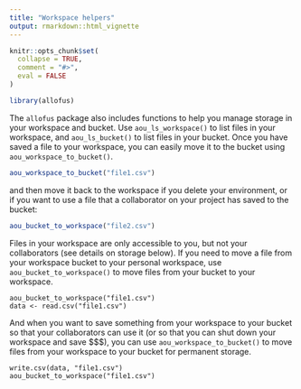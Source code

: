 ```yaml
---
title: "Workspace helpers"
output: rmarkdown::html_vignette
---
```


```r
knitr::opts_chunk$set(
  collapse = TRUE,
  comment = "#>",
  eval = FALSE
)
```

```r
library(allofus)
```

The `allofus` package also includes functions to help you manage storage in your workspace and bucket. Use `aou_ls_workspace()` to list files in your workspace, and `aou_ls_bucket()` to list files in your bucket. Once you have saved a file to your workspace, you can easily move it to the bucket using `aou_workspace_to_bucket()`.

```r
aou_workspace_to_bucket("file1.csv")
```
and then move it back to the workspace if you delete your environment, or if you want to use a file that a collaborator on your project has saved to the bucket:

```r
aou_bucket_to_workspace("file2.csv")
```

Files in your workspace are only accessible to you, but not your collaborators (see details on storage below). If you need to move a file from your workspace bucket to your personal workspace, use `aou_bucket_to_workspace()` to move files from your bucket to your workspace.

```
aou_bucket_to_workspace("file1.csv")
data <- read.csv("file1.csv")
```

And when you want to save something from your workspace to your bucket so that your collaborators can use it (or so that you can shut down your workspace and save \$\$\$), you can use `aou_workspace_to_bucket()` to move files from your workspace to your bucket for permanent storage.

```
write.csv(data, "file1.csv")
aou_bucket_to_workspace("file1.csv")
```
